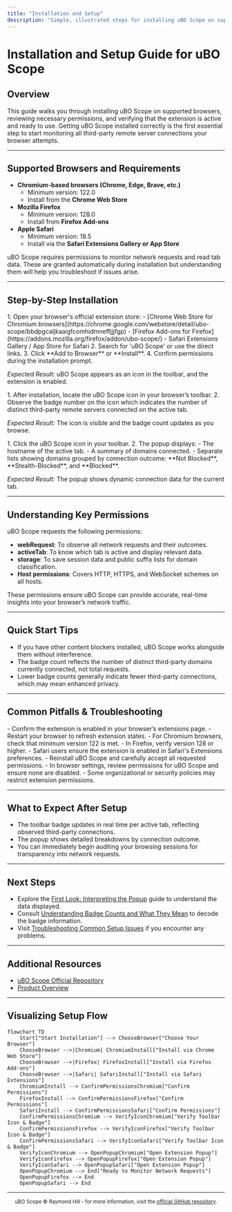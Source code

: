 ```yaml
---
title: "Installation and Setup"
description: "Simple, illustrated steps for installing uBO Scope on supported browsers (Chrome, Firefox, Safari), reviewing permissions, and ensuring the extension is active. This page also briefly introduces the extension popup and toolbar badge."
---
```


# Installation and Setup Guide for uBO Scope

## Overview
This guide walks you through installing uBO Scope on supported browsers, reviewing necessary permissions, and verifying that the extension is active and ready to use. Getting uBO Scope installed correctly is the first essential step to start monitoring all third-party remote server connections your browser attempts.

---

## Supported Browsers and Requirements
- **Chromium-based browsers (Chrome, Edge, Brave, etc.)**
  - Minimum version: 122.0
  - Install from the **Chrome Web Store**
- **Mozilla Firefox**
  - Minimum version: 128.0
  - Install from **Firefox Add-ons**
- **Apple Safari**
  - Minimum version: 18.5
  - Install via the **Safari Extensions Gallery or App Store**


uBO Scope requires permissions to monitor network requests and read tab data. These are granted automatically during installation but understanding them will help you troubleshoot if issues arise.

---

## Step-by-Step Installation

<Steps>
<Step title="Install from the Official Store">
1. Open your browser's official extension store:
   - [Chrome Web Store for Chromium browsers](https://chrome.google.com/webstore/detail/ubo-scope/bbdpgcaljkaaigfcomhidmneffjjjfgp)
   - [Firefox Add-ons for Firefox](https://addons.mozilla.org/firefox/addon/ubo-scope/)
   - Safari Extensions Gallery / App Store for Safari
2. Search for 'uBO Scope' or use the direct links.
3. Click **Add to Browser** or **Install**.
4. Confirm permissions during the installation prompt.

*Expected Result:* uBO Scope appears as an icon in the toolbar, and the extension is enabled.
</Step>

<Step title="Verify Toolbar Icon and Badge Appearance">
1. After installation, locate the uBO Scope icon in your browser’s toolbar.
2. Observe the badge number on the icon which indicates the number of distinct third-party remote servers connected on the active tab.

*Expected Result:* The icon is visible and the badge count updates as you browse.
</Step>

<Step title="Open the Extension Popup for Initial Overview">
1. Click the uBO Scope icon in your toolbar.
2. The popup displays:
   - The hostname of the active tab.
   - A summary of domains connected.
   - Separate lists showing domains grouped by connection outcome: **Not Blocked**, **Stealth-Blocked**, and **Blocked**.

*Expected Result:* The popup shows dynamic connection data for the current tab.
</Step>
</Steps>

---

## Understanding Key Permissions
uBO Scope requests the following permissions:
- **webRequest**: To observe all network requests and their outcomes.
- **activeTab**: To know which tab is active and display relevant data.
- **storage**: To save session data and public suffix lists for domain classification.
- **Host permissions**: Covers HTTP, HTTPS, and WebSocket schemes on all hosts.

These permissions ensure uBO Scope can provide accurate, real-time insights into your browser’s network traffic.

---

## Quick Start Tips
- If you have other content blockers installed, uBO Scope works alongside them without interference.
- The badge count reflects the number of distinct third-party domains currently connected, not total requests.
- Lower badge counts generally indicate fewer third-party connections, which may mean enhanced privacy.

---

## Common Pitfalls & Troubleshooting

<AccordionGroup title="Troubleshooting Installation Issues">
<Accordion title="The Toolbar Icon Does Not Appear">
- Confirm the extension is enabled in your browser’s extensions page.
- Restart your browser to refresh extension states.
- For Chromium browsers, check that minimum version 122 is met.
- In Firefox, verify version 128 or higher.
- Safari users ensure the extension is enabled in Safari's Extensions preferences.
</Accordion>
<Accordion title="Permissions Were Not Granted or Were Blocked">
- Reinstall uBO Scope and carefully accept all requested permissions.
- In browser settings, review permissions for uBO Scope and ensure none are disabled.
- Some organizational or security policies may restrict extension permissions.
</Accordion>
</AccordionGroup>

---

## What to Expect After Setup
- The toolbar badge updates in real time per active tab, reflecting observed third-party connections.
- The popup shows detailed breakdowns by connection outcome.
- You can immediately begin auditing your browsing sessions for transparency into network requests.

---

## Next Steps
- Explore the [First Look: Interpreting the Popup](https://your-docs-path/guides/getting-started/first-look-interpreting-the-popup) guide to understand the data displayed.
- Consult [Understanding Badge Counts and What They Mean](https://your-docs-path/guides/core-workflows/understanding-badge-counts) to decode the badge information.
- Visit [Troubleshooting Common Setup Issues](https://your-docs-path/getting-started/first-use/troubleshooting) if you encounter any problems.

---

## Additional Resources
- [uBO Scope Official Repository](https://github.com/gorhill/uBO-Scope)
- [Product Overview](https://your-docs-path/overview/getting-started-intro/product-overview)


---

## Visualizing Setup Flow
```mermaid
flowchart TD
    Start["Start Installation"] --> ChooseBrowser["Choose Your Browser"]
    ChooseBrowser -->|Chromium| ChromiumInstall["Install via Chrome Web Store"]
    ChooseBrowser -->|Firefox| FirefoxInstall["Install via Firefox Add-ons"]
    ChooseBrowser -->|Safari| SafariInstall["Install via Safari Extensions"]
    ChromiumInstall --> ConfirmPermissionsChromium["Confirm Permissions"]
    FirefoxInstall --> ConfirmPermissionsFirefox["Confirm Permissions"]
    SafariInstall --> ConfirmPermissionsSafari["Confirm Permissions"]
    ConfirmPermissionsChromium --> VerifyIconChromium["Verify Toolbar Icon & Badge"]
    ConfirmPermissionsFirefox --> VerifyIconFirefox["Verify Toolbar Icon & Badge"]
    ConfirmPermissionsSafari --> VerifyIconSafari["Verify Toolbar Icon & Badge"]
    VerifyIconChromium --> OpenPopupChromium["Open Extension Popup"]
    VerifyIconFirefox --> OpenPopupFirefox["Open Extension Popup"]
    VerifyIconSafari --> OpenPopupSafari["Open Extension Popup"]
    OpenPopupChromium --> End["Ready to Monitor Network Requests"]
    OpenPopupFirefox --> End
    OpenPopupSafari --> End
```

---

<center><small>uBO Scope © Raymond Hill - for more information, visit the <a href="https://github.com/gorhill/uBO-Scope">official GitHub repository</a>.</small></center>
